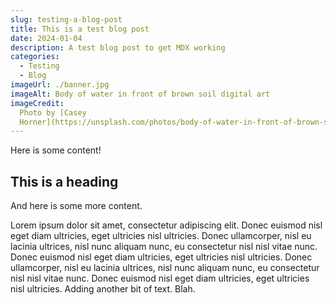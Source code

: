 ```yaml
---
slug: testing-a-blog-post
title: This is a test blog post
date: 2024-01-04
description: A test blog post to get MDX working
categories:
  - Testing
  - Blog
imageUrl: ./banner.jpg
imageAlt: Body of water in front of brown soil digital art
imageCredit:
  Photo by [Casey
  Horner](https://unsplash.com/photos/body-of-water-in-front-of-brown-soil-digital-art-0D8_tYHIy0o)
---
```


Here is some content!

## This is a heading

And here is some more content.

Lorem ipsum dolor sit amet, consectetur adipiscing elit. Donec euismod nisl eget
diam ultricies, eget ultricies nisl ultricies. Donec ullamcorper, nisl eu
lacinia ultrices, nisl nunc aliquam nunc, eu consectetur nisl nisl vitae nunc.
Donec euismod nisl eget diam ultricies, eget ultricies nisl ultricies. Donec
ullamcorper, nisl eu lacinia ultrices, nisl nunc aliquam nunc, eu consectetur
nisl nisl vitae nunc. Donec euismod nisl eget diam ultricies, eget ultricies
nisl ultricies. Adding another bit of text. Blah.
